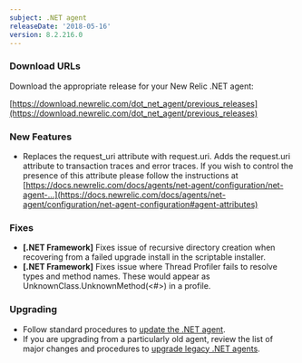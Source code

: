 ```yaml
---
subject: .NET agent
releaseDate: '2018-05-16'
version: 8.2.216.0
---
```


### Download URLs

Download the appropriate release for your New Relic .NET agent:

[https://download.newrelic.com/dot_net_agent/previous_releases](https://download.newrelic.com/dot_net_agent/previous_releases)

### New Features

* Replaces the request_uri attribute with request.uri. Adds the request.uri attribute to transaction traces and error traces. If you wish to control the presence of this attribute please follow the instructions at [https://docs.newrelic.com/docs/agents/net-agent/configuration/net-agent-...](https://docs.newrelic.com/docs/agents/net-agent/configuration/net-agent-configuration#agent-attributes)

### Fixes

* **\[.NET Framework]** Fixes issue of recursive directory creation when recovering from a failed upgrade install in the scriptable installer.
* **\[.NET Framework]** Fixes issue where Thread Profiler fails to resolve types and method names. These would appear as UnknownClass.UnknownMethod(&lt;#>) in a profile.

### Upgrading

* Follow standard procedures to [update the .NET agent](/docs/agents/net-agent/installation-configuration/update-net-agent).
* If you are upgrading from a particularly old agent, review the list of major changes and procedures to [upgrade legacy .NET agents](/docs/agents/net-agent/troubleshooting/upgrade-legacy-net-agents).
